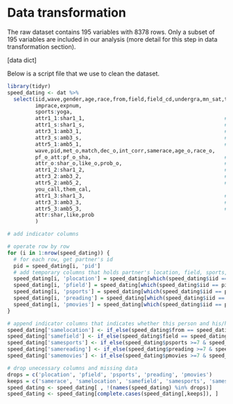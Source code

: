 # Data transformation

The raw dataset contains 195 variables with 8378 rows. Only a subset of 195 variables are included in our analysis (more detail for this step in data transformation section). 

[data dict]

Below is a script file that we use to clean the dataset.

```r
library(tidyr)
speed_dating <- dat %>% 
  select(iid,wave,gender,age,race,from,field,field_cd,undergra,mn_sat,tuition,income,
         imprace,expnum,
         sports:yoga,
         attr1_1:shar1_1,                                             # exp weight to others-1
         attr1_s:shar1_s,                                             # exp weight to others-2
         attr3_1:amb3_1,                                              # self-evaluate-1 (self)-1
         attr3_s:amb3_s,                                              # self-evaluate-1 (self)-2
         attr5_1:amb5_1,                                              # self-evaluate-2 (others)-1
         wave,pid,met_o,match,dec_o,int_corr,samerace,age_o,race_o,
         pf_o_att:pf_o_sha,                                           # score to others
         attr_o:shar_o,like_o,prob_o,                                 # score received
         attr1_2:shar1_2,                                             # exp weight to others-3
         attr3_2:amb3_2,                                              # self-evaluate-1 (self)-3
         attr5_2:amb5_2,                                              # self-evaluate-2 (others)-2
         you_call,them_cal,
         attr1_3:shar1_3,                                             # exp weight to others-4
         attr3_3:amb3_3,                                              # self-evaluate-1 (self)-4
         attr5_3:amb5_3,                                              # self-evaluate-2 (others)-3
         attr:shar,like,prob
         ) 

# add indicator columns

# operate row by row
for (i in 1:nrow(speed_dating)) {
  # for each row, get partner's id
  pid = speed_dating[i, 'pid']
  # add temporary columns that holds partner's location, field, sports, reading, movies
  speed_dating[i, 'plocation'] = speed_dating[which(speed_dating$iid == pid)[1], 'from']
  speed_dating[i, 'pfield'] = speed_dating[which(speed_dating$iid == pid)[1], 'field']
  speed_dating[i, 'psports'] = speed_dating[which(speed_dating$iid == pid)[1], 'sports']
  speed_dating[i, 'preading'] = speed_dating[which(speed_dating$iid == pid)[1], 'reading']
  speed_dating[i, 'pmovies'] = speed_dating[which(speed_dating$iid == pid)[1], 'movies']
}

# append indicator columns that indicates whether this person and his/her partner share this feature
speed_dating['samelocation'] <- if_else(speed_dating$from == speed_dating$plocation, 'Yes', 'No')
speed_dating['samefield'] <- if_else(speed_dating$field == speed_dating$pfield, 'Yes', 'No')
speed_dating['samesports'] <- if_else(speed_dating$psports >=7 & speed_dating$sports>=7, 'Yes', 'No')
speed_dating['samereading'] <- if_else(speed_dating$preading >=7 & speed_dating$reading>=7, 'Yes', 'No')
speed_dating['samemovies'] <- if_else(speed_dating$pmovies >=7 & speed_dating$movies>=7, 'Yes', 'No')

# drop unecessary columns and missing data
drops = c('plocation', 'pfield', 'psports', 'preading', 'pmovies')
keeps = c('samerace', 'samelocation', 'samefield', 'samesports', 'samesports', 'samemovies')
speed_dating <- speed_dating[ , !(names(speed_dating) %in% drops)]
speed_dating <- speed_dating[complete.cases(speed_dating[,keeps]), ]
```